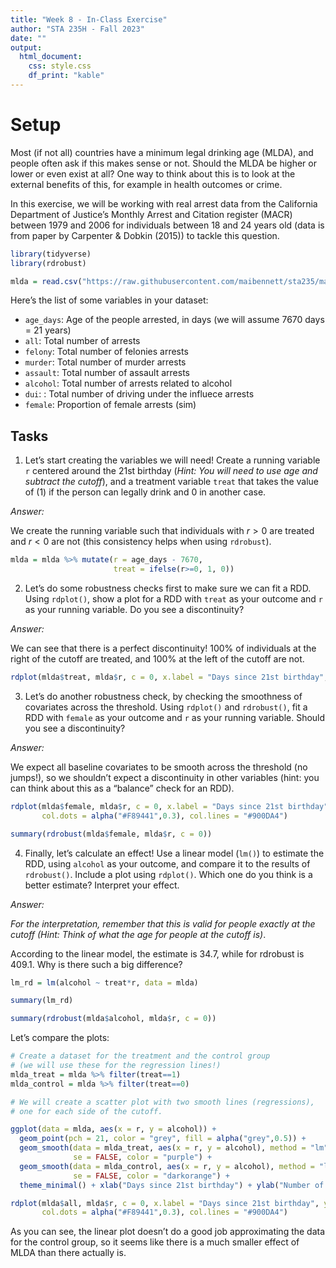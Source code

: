 ```yaml
---
title: "Week 8 - In-Class Exercise"
author: "STA 235H - Fall 2023"
date: ""
output: 
  html_document:
    css: style.css
    df_print: "kable"
---
```

<style type="text/css">
div.main-container {
  max-width: 1800px;
  margin-left: auto;
  margin-right: auto;
}

@media only screen and (max-width: 600px) {
   body {
      margin: 0;
      padding: 0;
   }
   .sample {
      width: 100%;
   }
}
</style>

# Setup

Most (if not all) countries have a minimum legal drinking age (MLDA), and people often ask if this makes sense or not. Should the MLDA be higher or lower or even exist at all? One way to think about this is to look at the external benefits of this, for example in health outcomes or crime.

In this exercise, we will be working with real arrest data from the California Department of Justice's Monthly Arrest and Citation register (MACR) between 1979 and 2006 for individuals between 18 and 24 years old (data is from paper by Carpenter & Dobkin (2015)) to tackle this question.


```r
library(tidyverse)
library(rdrobust)

mlda = read.csv("https://raw.githubusercontent.com/maibennett/sta235/main/exampleSite/content/Classes/Week8/1_RDD/data/mlda_18_24.csv")
```

Here's the list of some variables in your dataset:

- `age_days`: Age of the people arrested, in days (we will assume 7670 days = 21 years)
- `all`: Total number of arrests
- `felony`: Total number of felonies arrests
- `murder`: Total number of murder arrests
- `assault`: Total number of assault arrests
- `alcohol`: Total number of arrests related to alcohol
- `dui`: : Total number of driving under the influece arrests
- `female`: Proportion of female arrests (sim)

## Tasks

1) Let's start creating the variables we will need! Create a running variable `r` centered around the 21st birthday (*Hint: You will need to use age and subtract the cutoff*), and a treatment variable `treat` that takes the value of (1) if the person can legally drink and 0 in another case.

*Answer:*

We create the running variable such that individuals with $r>0$ are treated and $r<0$ are not (this consistency helps when using `rdrobust`).

```r
mlda = mlda %>% mutate(r = age_days - 7670,
                       treat = ifelse(r>=0, 1, 0))
```

2) Let's do some robustness checks first to make sure we can fit a RDD. Using `rdplot()`, show a plot for a RDD with `treat` as your outcome and `r` as your running variable. Do you see a discontinuity?

*Answer:*

We can see that there is a perfect discontinuity! 100% of individuals at the right of the cutoff are treated, and 100% at the left of the cutoff are not.

```r
rdplot(mlda$treat, mlda$r, c = 0, x.label = "Days since 21st birthday", y.lab = "Legally able to drink (proportion)")
```

3) Let's do another robustness check, by checking the smoothness of covariates across the threshold. Using `rdplot()` and `rdrobust()`, fit a RDD with `female` as your outcome and `r` as your running variable. Should you see a discontinuity?

*Answer:*

We expect all baseline covariates to be smooth across the threshold (no jumps!), so we shouldn't expect a discontinuity in other variables (hint: you can think about this as a "balance" check for an RDD).

```r
rdplot(mlda$female, mlda$r, c = 0, x.label = "Days since 21st birthday", y.lab = "Female arrests (proportion)",
       col.dots = alpha("#F89441",0.3), col.lines = "#900DA4")
```

```r
summary(rdrobust(mlda$female, mlda$r, c = 0))
```


4) Finally, let's calculate an effect! Use a linear model (`lm()`) to estimate the RDD, using `alcohol` as your outcome, and compare it to the results of `rdrobust()`. Include a plot using `rdplot()`. Which one do you think is a better estimate? Interpret your  effect.

*Answer:*

*For the interpretation, remember that this is valid for people exactly at the cutoff (Hint: Think of what the age for people at the cutoff is)*.

According to the linear model, the estimate is 34.7, while for rdrobust is 409.1. Why is there such a big difference?

```r
lm_rd = lm(alcohol ~ treat*r, data = mlda)

summary(lm_rd)

summary(rdrobust(mlda$alcohol, mlda$r, c = 0))
```

Let's compare the plots:

```r
# Create a dataset for the treatment and the control group
# (we will use these for the regression lines!)
mlda_treat = mlda %>% filter(treat==1)
mlda_control = mlda %>% filter(treat==0)

# We will create a scatter plot with two smooth lines (regressions),
# one for each side of the cutoff.

ggplot(data = mlda, aes(x = r, y = alcohol)) +
  geom_point(pch = 21, color = "grey", fill = alpha("grey",0.5)) +
  geom_smooth(data = mlda_treat, aes(x = r, y = alcohol), method = "lm",
              se = FALSE, color = "purple") +
  geom_smooth(data = mlda_control, aes(x = r, y = alcohol), method = "lm",
              se = FALSE, color = "darkorange") +
  theme_minimal() + xlab("Days since 21st birthday") + ylab("Number of alcohol arrests")

rdplot(mlda$all, mlda$r, c = 0, x.label = "Days since 21st birthday", y.label = "Number of alcohol arrests",
       col.dots = alpha("#F89441",0.3), col.lines = "#900DA4")
```


As you can see, the linear plot doesn't do a good job approximating the data for the control group, so it seems like there is a much smaller effect of MLDA than there actually is.